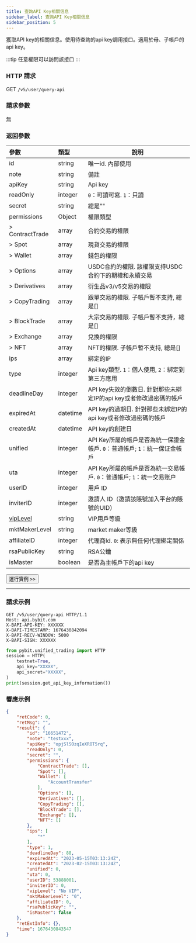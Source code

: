 ```yaml
---
title: 查詢API Key相關信息
sidebar_label: 查詢API Key相關信息
sidebar_position: 5
---
```

獲取API key的相關信息。使用待查詢的api key調用接口。適用於母、子帳戶的api key。

:::tip
任意權限可以訪問該接口
:::

### HTTP 請求
GET `/v5/user/query-api`

### 請求參數
無

### 返回參數
| 參數 | 類型 | 說明|
|:----- |:-----|----- |
|id |string |唯一id. 內部使用|
|note |string |備註 |
|apiKey |string |Api key |
|readOnly |integer |`0`：可讀可寫. `1`：只讀 |
|secret |string |總是"" |
|permissions |Object |權限類型 |
|> ContractTrade |array |合約交易的權限 |
|> Spot |array |現貨交易的權限 |
|> Wallet |array |錢包的權限 |
|> Options |array |USDC合約的權限. 該權限支持USDC合約下的期權和永續交易 |
|> Derivatives |array |衍生品v3/v5交易的權限 |
|> CopyTrading |array |跟單交易的權限. 子帳戶暫不支持, 總是[]|
|> BlockTrade |array |大宗交易的權限. 子帳戶暫不支持，總是[]|
|> Exchange |array |兌換的權限 |
|> NFT |array |NFT的權限. 子帳戶暫不支持, 總是[]|
|ips |array |綁定的IP|
|type |integer |Api key類型. `1`：個人使用, `2`：綁定到第三方應用 |
|deadlineDay |integer |API key失效的倒數日. 針對那些未綁定IP的api key或者修改過密碼的帳戶 |
|expiredAt |datetime |API key的過期日. 針對那些未綁定IP的api key或者修改過密碼的帳戶|
|createdAt |datetime |API key的創建日 |
|unified |integer |API Key所屬的帳戶是否為統一保證金帳戶. `0`：普通帳戶; `1`：統一保证金帳戶 |
|uta |integer |API Key所屬的帳戶是否為統一交易帳戶. `0`：普通帳戶; `1`：統一交易账户 |
|userID |integer |用戶 ID |
|inviterID |integer |邀請人 ID（邀請該賬號加入平台的賬號的UID） |
|[vipLevel](../enum#viplevel) |string |VIP用戶等級 |
|mktMakerLevel |string |market maker等級 |
|affiliateID |integer |代理商Id. `0`: 表示無任何代理綁定關係 |
|rsaPublicKey |string |RSA公鑰 |
|isMaster |boolean |是否為主帳戶下的api key |

<a href="/api-explorer/v5/user/apikey-info"><Button>運行實例 >></Button></a>

---

### 請求示例

<Tabs groupId="programming-languages">
<TabItem value="http" label="HTTP">

```http
GET /v5/user/query-api HTTP/1.1
Host: api.bybit.com
X-BAPI-API-KEY: XXXXXX
X-BAPI-TIMESTAMP: 1676430842094
X-BAPI-RECV-WINDOW: 5000
X-BAPI-SIGN: XXXXXX
```

</TabItem>
<TabItem value="python" label="Python">

```python
from pybit.unified_trading import HTTP
session = HTTP(
    testnet=True,
    api_key="XXXXX",
    api_secret="XXXXX",
)
print(session.get_api_key_information())
```

</TabItem>
</Tabs>

### 響應示例

```json
{
    "retCode": 0,
    "retMsg": "",
    "result": {
        "id": "16651472",
        "note": "testxxx",
        "apiKey": "opjSlSOzqIeXROT5rq",
        "readOnly": 0,
        "secret": "",
        "permissions": {
            "ContractTrade": [],
            "Spot": [],
            "Wallet": [
                "AccountTransfer"
            ],
            "Options": [],
            "Derivatives": [],
            "CopyTrading": [],
            "BlockTrade": [],
            "Exchange": [],
            "NFT": []
        },
        "ips": [
            "*"
        ],
        "type": 1,
        "deadlineDay": 88,
        "expiredAt": "2023-05-15T03:13:24Z",
        "createdAt": "2023-02-15T03:13:24Z",
        "unified": 0,
        "uta": 0,
        "userID": 53888001,
        "inviterID": 0,
        "vipLevel": "No VIP",
        "mktMakerLevel": "0",
        "affiliateID": 0,
        "rsaPublicKey": "",
        "isMaster": false
    },
    "retExtInfo": {},
    "time": 1676430843547
}
```
